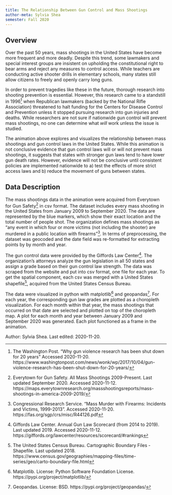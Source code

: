 ```yaml
---
title: The Relationship Between Gun Control and Mass Shootings
author-meta: Sylvia Shea
semester: Fall 2020
---
```


## Overview
Over the past 50 years, mass shootings in the United States have become more frequent and more deadly.
Despite this trend, some lawmakers and special interest groups are insistent on upholding the constitutional right to bear arms and reject any measures to control access.
While teachers are conducting active shooter drills in elementary schools, many states still allow citizens to freely and openly carry long guns. 

In order to prevent tragedies like these in the future, thorough research into shooting prevention is essential.
However, this research came to a standstill in 1996[^washingtonpost] when Republican lawmakers (backed by the National Rifle Association) threatened to halt funding for the Centers for Disease Control and Prevention unless it stopped pursuing research into gun injuries and deaths.
While researchers are not sure if nationwide gun control will prevent mass shootings, no one can determine what *will* work unless the issue is studied.

The animation above explores and visualizes the relationship between mass shootings and gun control laws in the United States.
While this animation is not conclusive evidence that gun control laws will or will not prevent mass shootings, it suggests that states with stronger gun laws tend to have lower gun death rates.
However, evidence will not be conclusive until consistent policies are implemented nationwide to a) test the effects of more strict access laws and b) reduce the movement of guns between states. 

## Data Description
The mass shootings data in the animation were acquired from Everytown for Gun Safety[^everytown] in csv format.
The dataset includes every mass shooting in the United States from January 2009 to September 2020.
The data are represented by the blue markers, which show their exact location and the total number of people shot.
The organization defines mass shootings as "any event in which four or more victims (not including the shooter) are murdered in a public location with firearms"[^congress].
In terms of preprocessing, the dataset was geocoded and the date field was re-formatted for extracting points by by month and year.

The gun control data were provided by the Giffords Law Center[^giffords].
The organization's attorneys analyze the gun legislation in all 50 states and assign a grade based on their gun control law strength.
The data was scraped from the website and put into csv format, one file for each year.
To get the spatial component, each csv was merged with a United States shapefile[^shp], acquired from the United States Census Bureau.

The data were visualized in python with matplotlib[^mpl] and geopandas[^gpd].
For each year, the corresponding gun law grades are plotted as a choropleth visualization.
For each month within that year, the mass shootings that occurred on that date are selected and plotted on top of the choropleth map.
A plot for each month and year between January 2009 and September 2020 was generated.
Each plot functioned as a frame in the animation. 

<div class="credit-line">
Author: Sylvia Shea.
Last edited: 2020-11-20.
</div>

[^washingtonpost]: The Washington Post. "Why gun violence research has been shut down for 20 years" Accessed 2020-11-20. https://www.washingtonpost.com/news/wonk/wp/2017/10/04/gun-violence-research-has-been-shut-down-for-20-years/
[^everytown]: Everytown for Gun Safety. All Mass Shootings 2009-Present. Last updated September 2020. Accessed 2020-11-12. https://maps.everytownresearch.org/massshootingsreports/mass-shootings-in-america-2009-2019/
[^congress]: Congressional Research Service. "Mass Murder with Firearms: Incidents and Victims, 1999-2013". Accessed 2020-11-20. https://fas.org/sgp/crs/misc/R44126.pdf
[^giffords]: Giffords Law Center. Annual Gun Law Scorecard (from 2014 to 2019). Last updated 2019. Accessed 2020-11-12. https://giffords.org/lawcenter/resources/scorecard/#rankings
[^shp]: The United States Census Bureau. Cartographic Boundary Files - Shapefile. Last updated 2018. https://www.census.gov/geographies/mapping-files/time-series/geo/carto-boundary-file.html
[^mpl]: Matplotlib. License: Python Software Foundation License. https://pypi.org/project/matplotlib/
[^gpd]: Geopandas. License: BSD. https://pypi.org/project/geopandas/